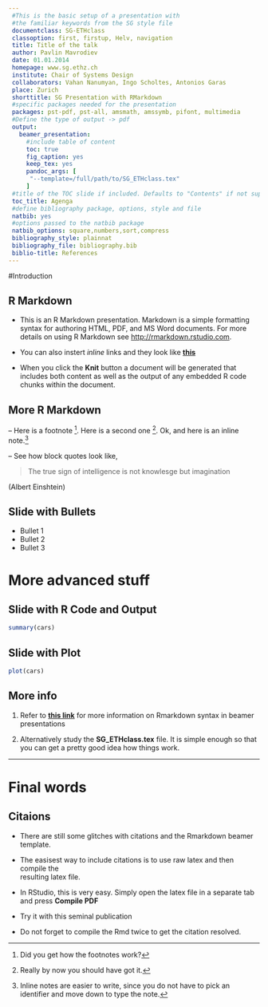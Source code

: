 ```yaml
---
 #This is the basic setup of a presentation with
 #the familiar keywords from the SG style file
 documentclass: SG-ETHclass
 classoption: first, firstup, Helv, navigation
 title: Title of the talk
 author: Pavlin Mavrodiev
 date: 01.01.2014
 homepage: www.sg.ethz.ch
 institute: Chair of Systems Design
 collaborators: Vahan Nanumyan, Ingo Scholtes, Antonios Garas
 place: Zurich
 shorttitle: SG Presentation with RMarkdown 
 #specific packages needed for the presentation
 packages: pst-pdf, pst-all, amsmath, amssymb, pifont, multimedia 
 #Define the type of output -> pdf
 output: 
   beamer_presentation:    
     #include table of content
     toc: true
     fig_caption: yes
     keep_tex: yes
     pandoc_args: [
      "--template=/full/path/to/SG_ETHclass.tex"
     ]     
 #title of the TOC slide if included. Defaults to "Contents" if not supplied
 toc_title: Agenga
 #define bibliography package, options, style and file
 natbib: yes
 #options passed to the natbib package
 natbib_options: square,numbers,sort,compress
 bibliography_style: plainnat
 bibliography_file: bibliography.bib
 biblio-title: References
---
```


#Introduction

## R Markdown {#introduction}

- This is an R Markdown presentation. Markdown is a simple formatting syntax for authoring HTML, PDF, and MS Word documents. For more details on using R Markdown see <http://rmarkdown.rstudio.com>. 

- You can also instert *inline* links and they look like [\color{blue} **this**](http://google.com )

- When you click the **Knit** button a document will be generated that includes both content as well as the output of any embedded R code chunks within the document.

## More R Markdown

-- Here is a footnote [^1]. Here is a second one [^2]. Ok, and here is an inline note.^[Inline notes are easier to write, since you do not have to pick an identifier and move down to type the note.]

-- See how block quotes look like, 

> The true sign of intelligence is not knowlesge but imagination

(Albert Einshtein)

[^1]: Did you get how the footnotes work?
[^2]: Really by now you should have got it.

## Slide with Bullets

- Bullet 1
- Bullet 2
- Bullet 3

# More advanced stuff

## Slide with R Code and Output

```r
summary(cars)
```

## Slide with Plot

```r
plot(cars)
```

## More info

1. Refer to [**this link**](<http://rmarkdown.rstudio.com/beamer_presentation_format.html>) for more information on Rmarkdown syntax in beamer presentations

2. Alternatively study the **SG_ETHclass.tex** file. It is simple enough so that you can get a pretty good idea how things work.

----

\begin{block}{Cool block}
\begin{itemize}
\item You can input raw latex code for finer control.
\item For example, pandoc does not support markdown for the 'block' environment.
\item So you must write this in plain latex.
\end{itemize}
\end{block}

# Final words

## Citaions

- There are still some glitches with citations and the Rmarkdown beamer template. 

- The easisest way to include citations is to use raw latex and then compile the   
  resulting latex file.
  
- In RStudio, this is very easy. Simply open the latex file in a separate tab and press __Compile PDF__

- Try it with this seminal publication \cite{mavrodiev2013}


- Do not forget to compile the Rmd twice to get the citation resolved.
